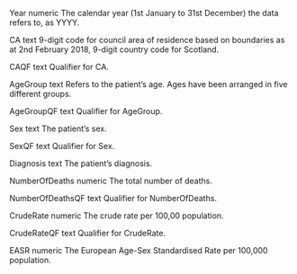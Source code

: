 Year	numeric	The calendar year (1st January to 31st December) the data refers to, as YYYY.	

CA	text	9-digit code for council area of residence based on boundaries as at 2nd February 2018, 9-digit country code for Scotland.	

CAQF	text	Qualifier for CA.	

AgeGroup	text	Refers to the patient's age. Ages have been arranged in five different groups.	

AgeGroupQF	text	Qualifier for AgeGroup.	

Sex	text	The patient's sex.	

SexQF	text	Qualifier for Sex.	

Diagnosis	text	The patient's diagnosis.	

NumberOfDeaths	numeric	The total number of deaths.	

NumberOfDeathsQF	text	Qualifier for NumberOfDeaths.	

CrudeRate	numeric	The crude rate per 100,00 population.

CrudeRateQF	text	Qualifier for CrudeRate.	

EASR	numeric	The European Age-Sex Standardised Rate per 100,000 population.	
